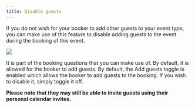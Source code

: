 ```yaml
---
title: Disable guests
---
```


If you do not wish for your booker to add other guests to your event type, you can make use of this feature to disable adding guests to the event during the booking of this event.

[![](https://downloads.intercomcdn.com/i/o/1195341348/d2d8b869fda0990ad0d810f8/i1600x900-0UQQmiszv6Ol_pz3ogv.png?expires=1736299800&signature=9bd2f4ed8da52f7b22bb7255cbc8505e04d75cbf20515fe67a2c0164880ce492&req=dSEuE8p6nIJbUfMW1HO4zZmFRiEQe%2FmvLShNjDQR8WrjzS1rqweVFi5wuB1r%0ARK8eBgvIpsrvGrA0iAU%3D%0A)](https://downloads.intercomcdn.com/i/o/1195341348/d2d8b869fda0990ad0d810f8/i1600x900-0UQQmiszv6Ol_pz3ogv.png?expires=1736299800&signature=9bd2f4ed8da52f7b22bb7255cbc8505e04d75cbf20515fe67a2c0164880ce492&req=dSEuE8p6nIJbUfMW1HO4zZmFRiEQe%2FmvLShNjDQR8WrjzS1rqweVFi5wuB1r%0ARK8eBgvIpsrvGrA0iAU%3D%0A)

It is part of the booking questions that you can make use of. By default, it is allowed for the booker to add guests. By default, the Add guests toggle is enabled which allows the booker to add guests to the booking. If you wish to disable it, simply toggle it off.

**Please note that they may still be able to invite guests using their personal calendar invites.**
